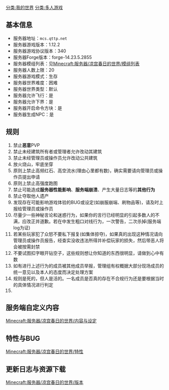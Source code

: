 {{需要扩充}}
[[分类:我的世界]]
[[分类:多人游戏]]
== 基本信息 ==
* 服务器地址：<code>mcs.qttp.net</code>
* 服务器游戏版本：1.12.2
* 服务器游戏协议版本：340
* 服务器Forge版本：forge-14.23.5.2855
* 服务器模组列表：见[[Minecraft:服务器/凉宫春日的世界/模组列表]]
* 服务器人数上限：20
* 服务器游戏模式：生存
* 服务器世界难度：困难
* 服务器世界类型：默认
* 服务器允许飞行：是
* 服务器允许下界：是
* 服务器开启命令方块：是
* 服务器生成NPC：是
== 规则 ==
# 禁止'''恶意'''PVP
# 禁止未经建筑所有者或管理者允许改动其建筑
# 禁止未经管理员或操作员允许改动公共建筑
# 放火烧山，牢底坐穿
# 原则上禁止高频红石、高空流水(理由心里都有数)，确实需要请向管理员或操作员提出申请
# 原则上禁止高强度跑图{{Shady|（趁服务器没其他人的时候跑）}}
# 禁止可能造成'''服务器性能影响'''、'''服务端崩溃'''、产生大量日志等的'''其他行为'''
# 禁止夺取他人遗产{{Shady|（指刨别人坟）}}
# 发现存在可能影响游戏体验的BUG或设定(如崩服崩端、刷物品等)，请及时上报给管理员或操作员
# 尽量少一些神秘言论和迷惑行为，如果你的言行已经明显的引起多数人的不满，应改正并道歉。若在中发生粗口对线行为，一次警告，二次杀掉(服务端log为证)
# 若某些玩家犯了众怒不要私下报复(如集体掠夺)，如果真的出现这种情况请向管理员或操作员报告，经查实没收违法所得并补偿玩家的损失，然后带恶人将会被按需封禁
# 不要试图扣字眼开钻空子，这些规则想让你知道的东西很明显，请做到心中有数
# 如有进行上述行为的成员被其他成员举报，管理组有权概据大部分现场成员的统一意见以及本人的态度而决定处理方案
# 规则是死的，但人是活的。一名成员是否真的存在不合规行为还是要根据当时的具体情况进行判定
# {{Shady|坚决禁止向管理员或操作员提出女装请求}}
== 服务端自定义内容 ==
[[Minecraft:服务器/凉宫春日的世界/内容与设定]]

== 特性与BUG ==
[[Minecraft:服务器/凉宫春日的世界/特性]]

==更新日志与资源下载==
[[Minecraft:服务器/凉宫春日的世界/版本]]
